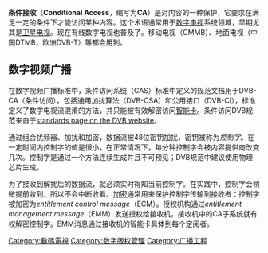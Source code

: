 {{Merge|授权控制信息|discuss=Talk:条件接收#請求與授权控制信息合併|time=2022-02-08T23:00:52+00:00}}
{{Unreferenced|time=2022-02-08T10:12:36+00:00}}
'''条件接收'''（'''Conditional Access'''，缩写为'''CA'''）是对内容的一种保护，它要求在满足一定的条件下才能访问某种内容。这个术语通常用于[[数字电视|数字电视]]系统领域，早期尤其是[[卫星电视|卫星电视]]。现在有线数字电视也普及了。移动电视（CMMB）、地面电视（中国DTMB，欧洲DVB-T）等都会用到。
==数字视频广播==
在数字视频广播标准中，条件访问系统（CAS）标准中定义的规范文档用于DVB-CA（条件访问），包括通用加扰算法（DVB-CSA）和公用接口（DVB-CI），标准定义了数字电视流混淆的方法，并只能被有效解密访问[[智能卡|智能卡]]。条件访问DVB规范来自于[https://web.archive.org/web/20130116162443/http://www.dvb.org/technology/standards/index.xml#conditional standards page on the DVB website]。

通过组合扰频器、加扰和加密，数据流被48位密钥加扰，密钥被称为''控制字''。在一定时间内控制字的值是很小，在正常情况下，每分钟控制字会被内容提供商改变几次。控制字是通过一个方法连续生成并且不可预见；DVB规范中建议使用物理芯片生成。

为了接收到解扰后的数据流，就必须实时得知当前控制字。在实践中，控制字会稍微提前收到，所以不会中断收看。[[加密|加密]]通常用来保护控制字传输到接收者：控制字被加密为''entitlement control message''（ECM）。授权机构通过''entitlement management message''（EMM）发送授权给接收机，接收机中的CA子系统就有权解密控制字。EMM消息通过接收机的智能卡具体到每个定阅者。
{{广播加密}}

{{Tech-stub}}
{{DVB-stub}}

[[Category:數碼電視|Category:數碼電視]]
[[Category:数字版权管理|Category:数字版权管理]]
[[Category:广播工程|Category:广播工程]]